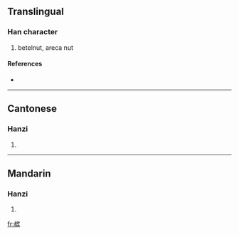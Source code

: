 {{also|檳}}
==Translingual==

===Han character===
{{Han char|rn=75|rad=木|as=10|sn=14|four=|canj=木十人金 (DJOC)}}

# betelnut, areca nut

====References====
* {{Han ref|kx=0546.251|hdz=21270.050|uh=69DF|ud=27103}}

----

==Cantonese==

===Hanzi===
{{yue-hanzi|jyut=|y=ban1}}

# {{defn|Cantonese}}

----

==Mandarin==

===Hanzi===
{{cmn-hanzi|tra=檳|pin=[[bīn]] ([[bin1]])|wg=pin<sup>1</sup>}}

# {{defn|Mandarin}}

[[fr:槟]]